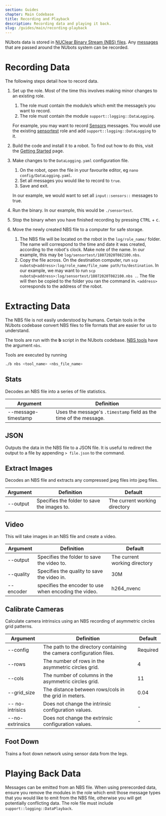 ```yaml
---
section: Guides
chapter: Main Codebase
title: Recording and Playback
description: Recording data and playing it back.
slug: /guides/main/recording-playback
---
```


NUbots data is stored in [NUClear Binary Stream (NBS) files](/system/nubots/nuclear#nbs-files). Any [messages](https://github.com/NUbots/NUbots/tree/master/shared/message) that are passed around the NUbots system can be recorded.

# Recording Data

The following steps detail how to record data.

1. Set up the role. Most of the time this involves making minor changes to an existing role.

   1. The role must contain the module/s which emit the message/s you want to record.
   2. The role must contain the module `support::logging::DataLogging`.

   For example, you may want to record [Sensors](https://github.com/NUbots/NUbots/blob/master/shared/message/input/Sensors.proto) messages. You would use the existing [sensortest](https://github.com/NUbots/NUbots/blob/master/roles/sensortest.role) role and add `support::logging::DataLogging` to it.

2. Build the code and install it to a robot. To find out how to do this, visit the [Getting Started](/guides/nubots/getting-started) page.

3. Make changes to the `DataLogging.yaml` configuration file.

   1. On the robot, open the file in your favourite editor, eg `nano config/DataLogging.yaml`.
   2. Set all messages you would like to record to `true`.
   3. Save and exit.

   In our example, we would want to set all `input::sensors::` messages to true.

4. Run the binary. In our example, this would be `./sensortest`.

5. Stop the binary when you have finished recording by pressing <kbd>CTRL</kbd> + <kbd>c</kbd>.

6. Move the newly created NBS file to a computer for safe storage.
   1. The NBS file will be located on the robot in the `log/role_name/` folder. The name will correspond to the time and date it was created, according to the robot's clock. Make note of the name. In our example, this may be `log/sensortest/18072020T082100.nbs`.
   2. Copy the file across. On the destination computer, run `scp nubots@<address>:log/role_name/file_name path/to/destination`. In our example, we may want to run `scp nubots@<address>:log/sensortest/18072020T082100.nbs .`. The file will then be copied to the folder you ran the command in. `<address>` corresponds to the address of the robot.

# Extracting Data

The NBS file is not easily understood by humans. Certain tools in the NUbots codebase convert NBS files to file formats that are easier for us to understand.

The tools are run with the **b** script in the NUbots codebase. [NBS tools](https://github.com/NUbots/NUbots/tree/master/tools/nbs) have the argument `nbs`.

Tools are executed by running

```sh
./b nbs <tool_name> <nbs_file_name>
```

## Stats

Decodes an NBS file into a series of file statistics.

| Argument            | Definition                                                        |
| ------------------- | ----------------------------------------------------------------- |
| --message-timestamp | Uses the message's `.timestamp` field as the time of the message. |

## JSON

Outputs the data in the NBS file to a JSON file. It is useful to redirect the output to a file by appending `> file.json` to the command.

## Extract Images

Decodes an NBS file and extracts any compressed jpeg files into jpeg files.

| Argument | Definition                                  | Default                       |
| -------- | ------------------------------------------- | ----------------------------- |
| --output | Specifies the folder to save the images to. | The current working directory |

## Video

This will take images in an NBS file and create a video.

| Argument  | Definition                                            | Default                       |
| --------- | ----------------------------------------------------- | ----------------------------- |
| --output  | Specifies the folder to save the video to.            | The current working directory |
| --quality | Specifies the quality to save the video in.           | 30M                           |
| --encoder | specifies the encoder to use when encoding the video. | h264_nvenc                    |

## Calibrate Cameras

Calculate camera intrinsics using an NBS recording of asymmetric circles grid patterns.

| Argument        | Definition                                                           | Default  |
| --------------- | -------------------------------------------------------------------- | -------- |
| --config        | The path to the directory containing the camera configuration files. | Required |
| --rows          | The number of rows in the asymmetric circles grid.                   | 4        |
| --cols          | The number of columns in the asymmetric circles grid.                | 11       |
| --grid_size     | The distance between rows/cols in the grid in meters.                | 0.04     |
| -- no-intrisics | Does not change the intrinsic configuration values.                  | -        |
| --no-extrinsics | Does not change the extrinsic configuration values.                  | -        |

## Foot Down

Trains a foot down network using sensor data from the legs.

# Playing Back Data

Messages can be emitted from an NBS file. When using prerecorded data, ensure you remove the modules in the role which emit those message types that you would like to emit from the NBS file, otherwise you will get potentially conflicting data. The role file must include `support::logging::DataPlayback`.
